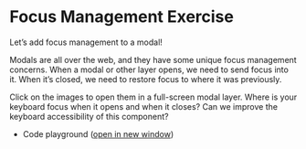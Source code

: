 
# Focus Management Exercise

Let’s add focus management to a modal!

Modals are all over the web, and they have some unique focus management concerns. When a modal or other layer opens, we need to send focus into it. When it’s closed, we need to restore focus to where it was previously.

Click on the images to open them in a full-screen modal layer. Where is your keyboard focus when it opens and when it closes? Can we improve the keyboard accessibility of this component?

- Code playground (<a href="/product-page-1" target="_blank" className="underline nx-text-primary-600 ">open in new window</a>)

<ProductPage productData={Product} />